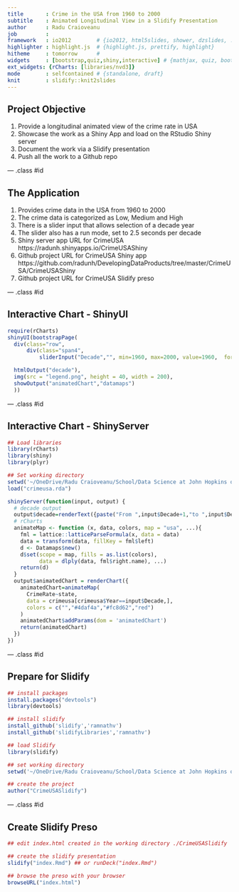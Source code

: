 ```yaml
---
title       : Crime in the USA from 1960 to 2000
subtitle    : Animated Longitudinal View in a Slidify Presentation 
author      : Radu Craioveanu
job         : 
framework   : io2012        # {io2012, html5slides, shower, dzslides, ...}
highlighter : highlight.js  # {highlight.js, prettify, highlight}
hitheme     : tomorrow      # 
widgets     : [bootstrap,quiz,shiny,interactive] # {mathjax, quiz, bootstrap}
ext_widgets: {rCharts: [libraries/nvd3]}
mode        : selfcontained # {standalone, draft}
knit        : slidify::knit2slides
---
```


## Project Objective

1. Provide a longitudinal animated view of the crime rate in USA
2. Showcase the work as a Shiny App and load on the RStudio Shiny server 
3. Document the work via a Slidify presentation
4. Push all the work to a Github repo

--- .class #id 

## The Application

1. Provides crime data in the USA from 1960 to 2000
2. The crime data is categorized as Low, Medium and High
3. There is a slider input that allows selection of a decade year
4. The slider also has a run mode, set to 2.5 seconds per decade
5. Shiny server app URL for CrimeUSA 
https://radunh.shinyapps.io/CrimeUSAShiny
6. Github project URL for CrimeUSA Shiny app
https://github.com/radunh/DevelopingDataProducts/tree/master/CrimeUSA/CrimeUSAShiny
7. Github project URL for CrimeUSA Slidify preso 

--- .class #id 

## Interactive Chart - ShinyUI

```r
require(rCharts)
shinyUI(bootstrapPage(
  div(class="row",
      div(class="span4",
          sliderInput("Decade","", min=1960, max=2000, value=1960,  format="###0",step=10,animate=animationOptions(loop=T, interval=2500)))),

  htmlOutput("decade"),
  img(src = "legend.png", height = 40, width = 200),
  showOutput("animatedChart","datamaps")
  ))
```

--- .class #id 

## Interactive Chart - ShinyServer

```r
## Load libraries
library(rCharts)
library(shiny)
library(plyr)

## Set working directory
setwd('~/OneDrive/Radu Craioveanu/School/Data Science at John Hopkins on Coursera/Developing Data Products/CrimeUSA')
load("crimeusa.rda")

shinyServer(function(input, output) {
  # decade output
  output$decade=renderText({paste("From ",input$Decade+1,"to ",input$Decade+10)})
  # rCharts
  animateMap <- function (x, data, colors, map = "usa", ...){
    fml = lattice::latticeParseFormula(x, data = data)
    data = transform(data, fillKey = fml$left)
    d <- Datamaps$new()
    d$set(scope = map, fills = as.list(colors), 
          data = dlply(data, fml$right.name), ...)
    return(d)
  }
  output$animatedChart = renderChart({
    animatedChart=animateMap(
      CrimeRate~state,
      data = crimeusa[crimeusa$Year==input$Decade,],
      colors = c("","#4daf4a","#fc8d62","red")
    )
    animatedChart$addParams(dom = 'animatedChart') 
    return(animatedChart)
  })
})
```

--- .class #id 


## Prepare for Slidify

```r
## install packages
install.packages("devtools")
library(devtools)

## install slidify
install_github('slidify','ramnathv')
install_github('slidifyLibraries','ramnathv')

## load Slidify
library(slidify)

## set working directory
setwd('~/OneDrive/Radu Craioveanu/School/Data Science at John Hopkins on Coursera/Developing Data Products/CrimeUSA/CrimeUSASlidify')

## create the project 
author("CrimeUSASlidify")
```

--- .class #id 

## Create Slidify Preso 

```r
## edit index.html created in the working directory ./CrimeUSASlidify

## create the slidify presentation
slidify("index.Rmd") ## or runDeck("index.Rmd")

## browse the preso with your browser
browseURL("index.html")
```





